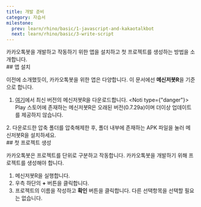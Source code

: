 ```yaml
---
title: 개발 준비
category: 자습서
milestone:
  prev: learn/rhino/basic/1-javascript-and-kakaotalkbot
  next: learn/rhino/basic/3-write-script
---
```


<Section>
  카카오톡봇을 개발하고 작동하기 위한 앱을 설치하고 첫 프로젝트를 생성하는 방법을 소개합니다.
</Section>
<Section>
  ## 앱 설치

  이전에 소개했듯이, 카카오톡봇을 위한 앱은 다양합니다. 이 문서에선 **메신저봇R**을 기준으로 합니다.

  1. [여기](https://download.msgbot.app/)에서 최신 버전의 메신저봇R을 다운로드합니다.
  <Noti type={"danger"}>
    Play 스토어에 존재하는 메신저봇R은 오래된 버전(0.7.29a)이며 더이상 업데이트를 제공하지 않습니다.
  </Noti>
  2. 다운로드한 압축 폴더를 압축해제한 후, 폴더 내부에 존재하는 APK 파일을 눌러 메신저봇R을 설치하세요.
</Section>
<Section>
  ## 첫 프로젝트 생성

  카카오톡봇은 프로젝트를 단위로 구분하고 작동합니다. 카카오톡봇을 개발하기 위해 프로젝트를 생성해야 합니다.

  1. 메신저봇R을 실행합니다.
  2. 우측 하단의 **+** 버튼을 클릭합니다.
  3. 프로젝트의 이름을 작성하고 **확인** 버튼을 클릭합니다. 다른 선택항목을 선택할 필요는 없습니다.
</Section>